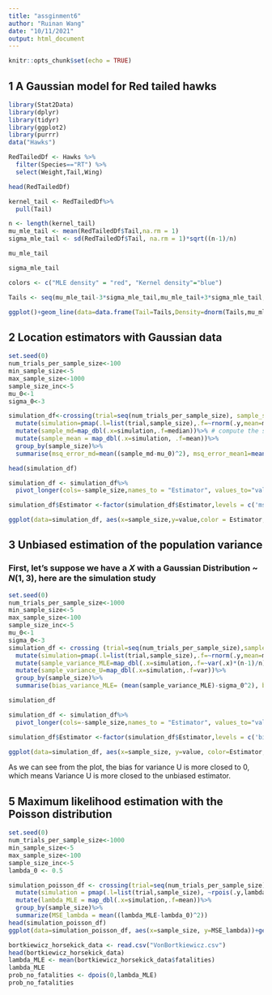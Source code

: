 ```yaml
---
title: "assginment6"
author: "Ruinan Wang"
date: "10/11/2021"
output: html_document
---
```


```r
knitr::opts_chunk$set(echo = TRUE)
```

## 1 A Gaussian model for Red tailed hawks
```r
library(Stat2Data)
library(dplyr)
library(tidyr)
library(ggplot2)
library(purrr)
data("Hawks")

RedTailedDf <- Hawks %>%
  filter(Species=="RT") %>%
  select(Weight,Tail,Wing)

head(RedTailedDf)

kernel_tail <- RedTailedDf%>%
  pull(Tail)

n <- length(kernel_tail)
mu_mle_tail <- mean(RedTailedDf$Tail,na.rm = 1)
sigma_mle_tail <- sd(RedTailedDf$Tail, na.rm = 1)*sqrt((n-1)/n)

mu_mle_tail

sigma_mle_tail

colors <- c("MLE density" = "red", "Kernel density"="blue")

Tails <- seq(mu_mle_tail-3*sigma_mle_tail,mu_mle_tail+3*sigma_mle_tail, by=sigma_mle_tail*0.001)

ggplot()+geom_line(data=data.frame(Tail=Tails,Density=dnorm(Tails,mu_mle_tail,sigma_mle_tail)),aes(x=Tail,y=Density, color = "MLE density")) + geom_density(data=tibble(kernel_tail),aes(x=kernel_tail,color="Kernel density"))+labs(y="Density function (mm)", color="Estimator")+theme_bw()+scale_color_manual(values=colors)
```


## 2 Location estimators with Gaussian data
```r
set.seed(0)
num_trials_per_sample_size<-100
min_sample_size<-5
max_sample_size<-1000
sample_size_inc<-5
mu_0<-1
sigma_0<-3

simulation_df<-crossing(trial=seq(num_trials_per_sample_size), sample_size=seq(min_sample_size, max_sample_size,sample_size_inc))%>% # create data frame of all pairs of sample_size and trial
  mutate(simulation=pmap(.l=list(trial,sample_size),.f=~rnorm(.y,mean=mu_0,sd=sigma_0)))%>% # simulate sequences of Gaussian random variables
  mutate(sample_md=map_dbl(.x=simulation,.f=median))%>% # compute the sample medians
  mutate(sample_mean = map_dbl(.x=simulation, .f=mean))%>%
  group_by(sample_size)%>%
  summarise(msq_error_md=mean((sample_md-mu_0)^2), msq_error_mean1=mean((sample_mean-mu_0)^2),msq_error_mean2=(mean(sample_mean)-mu_0)^2+(mean(sample_mean-mean(sample_mean)))^2)

head(simulation_df)

simulation_df <- simulation_df%>%
  pivot_longer(cols=-sample_size,names_to = "Estimator", values_to="value")

simulation_df$Estimator <-factor(simulation_df$Estimator,levels = c('msq_error_mean1','msq_error_mean2','msq_error_md'),labels=c("Mean1","Mean2","Meidan"))

ggplot(data=simulation_df, aes(x=sample_size,y=value,color = Estimator, linetype=Estimator))+geom_point()+geom_smooth() +theme_bw() + labs(x="Sample size", y= "Mean Square Error")+xlim(5,500)+ylim(0,0.35)
```

## 3  Unbiased estimation of the population variance


### First, let's suppose we have a $X$ with a Gaussian Distribution ~ $N (1,3)$, here are the simulation study
```r
set.seed(0)
num_trials_per_sample_size<-1000
min_sample_size<-5
max_sample_size<-100
sample_size_inc<-5
mu_0<-1
sigma_0<-3
simulation_df <- crossing (trial=seq(num_trials_per_sample_size),sample_size=seq(min_sample_size,max_sample_size,sample_size_inc)) %>%
  mutate(simulation=pmap(.l=list(trial,sample_size),.f=~rnorm(.y,mean=mu_0,sd=sigma_0)))%>%
  mutate(sample_variance_MLE=map_dbl(.x=simulation,.f=~var(.x)*(n-1)/n)) %>%
  mutate(sample_variance_U=map_dbl(.x=simulation,.f=var))%>%
  group_by(sample_size)%>%
  summarise(bias_variance_MLE= (mean(sample_variance_MLE)-sigma_0^2), bias_variance_U= (mean(sample_variance_U)-sigma_0^2))

simulation_df

simulation_df <- simulation_df%>%
  pivot_longer(cols=-sample_size,names_to = "Estimator", values_to="value")

simulation_df$Estimator <-factor(simulation_df$Estimator,levels = c('bias_variance_MLE','bias_variance_U'),labels=c("Variance MLE","Variance U"))

ggplot(data=simulation_df, aes(x=sample_size, y=value, color=Estimator, linetype=Estimator)) +geom_smooth(se=FALSE)+theme_bw()+labs(x="Sample Size", y="Bias Value")+ylim(-0.2,0.2) + geom_hline(aes(yintercept=0),color="blue")

```

As we can see from the plot, the bias for variance U is more closed to 0, which means Variance U is more closed to the unbiased estimator.



## 5 Maximum likelihood estimation with the Poisson distribution


```r
set.seed(0)
num_trials_per_sample_size<-1000
min_sample_size<-5
max_sample_size<-100
sample_size_inc<-5
lambda_0 <- 0.5

simulation_poisson_df <- crossing(trial=seq(num_trials_per_sample_size),sample_size=seq(min_sample_size,max_sample_size,sample_size_inc)) %>%
  mutate(simulation = pmap(.l=list(trial,sample_size), ~rpois(.y,lambda_0)))%>%
  mutate(lambda_MLE = map_dbl(.x=simulation,.f=mean))%>%
  group_by(sample_size)%>%
  summarize(MSE_lambda = mean((lambda_MLE-lambda_0)^2))
head(simulation_poisson_df)
ggplot(data=simulation_poisson_df, aes(x=sample_size, y=MSE_lambda))+geom_smooth()+theme_bw()+xlab("Sample size")+ylab("Mean square error")
```


```r
bortkiewicz_horsekick_data <- read.csv("VonBortkiewicz.csv")
head(bortkiewicz_horsekick_data)
lambda_MLE <- mean(bortkiewicz_horsekick_data$fatalities)
lambda_MLE
prob_no_fatalities <- dpois(0,lambda_MLE)
prob_no_fatalities


```


